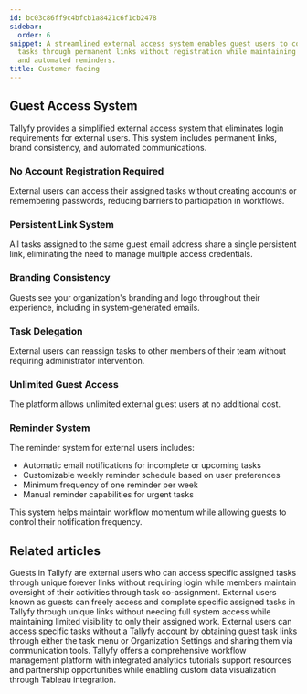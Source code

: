 ```yaml
---
id: bc03c86ff9c4bfcb1a8421c6f1cb2478
sidebar:
  order: 6
snippet: A streamlined external access system enables guest users to complete assigned
  tasks through permanent links without registration while maintaining branded communications
  and automated reminders.
title: Customer facing
---
```


## Guest Access System

Tallyfy provides a simplified external access system that eliminates login requirements for external users. This system includes permanent links, brand consistency, and automated communications.

<lite-vimeo videoid="905736219"></lite-vimeo>

### No Account Registration Required

External users can access their assigned tasks without creating accounts or remembering passwords, reducing barriers to participation in workflows.

### Persistent Link System

All tasks assigned to the same guest email address share a single persistent link, eliminating the need to manage multiple access credentials.

### Branding Consistency

Guests see your organization's branding and logo throughout their experience, including in system-generated emails.

### Task Delegation

External users can reassign tasks to other members of their team without requiring administrator intervention.

### Unlimited Guest Access

The platform allows unlimited external guest users at no additional cost.

### Reminder System

The reminder system for external users includes:

- Automatic email notifications for incomplete or upcoming tasks
- Customizable weekly reminder schedule based on user preferences
- Minimum frequency of one reminder per week
- Manual reminder capabilities for urgent tasks

This system helps maintain workflow momentum while allowing guests to control their notification frequency.


## Related articles
<CardGrid>
<LinkTitleCard header="<b>Documenting > Guests</b>" href="/products/pro/documenting/guests/" > Guests in Tallyfy are external users who can access specific assigned tasks through unique forever links without requiring login while members maintain oversight of their activities through task co-assignment. </LinkTitleCard>
<LinkTitleCard header="<b>Guests > What is a guest</b>" href="/products/pro/documenting/guests/what-is-a-guest/" > External users known as guests can freely access and complete specific assigned tasks in Tallyfy through unique links without needing full system access while maintaining limited visibility to only their assigned work. </LinkTitleCard>
<LinkTitleCard header="<b>Guests > Get a guest's unique link</b>" href="/products/pro/documenting/guests/how-to-find-a-guest-task-link-in-tallyfy/" > External users can access specific tasks without a Tallyfy account by obtaining guest task links through either the task menu or Organization Settings and sharing them via communication tools. </LinkTitleCard>
<LinkTitleCard header="<b>Tutorials > Key Features</b>" href="/products/pro/tutorials/features/" > Tallyfy offers a comprehensive workflow management platform with integrated analytics tutorials support resources and partnership opportunities while enabling custom data visualization through Tableau integration. </LinkTitleCard>
</CardGrid>
